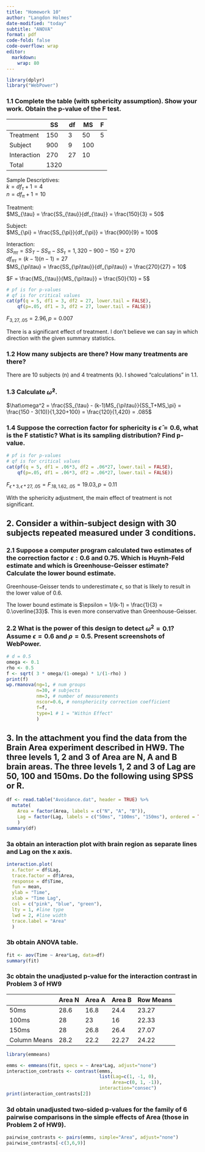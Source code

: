 ---
title: "Homework 10"
author: "Langdon Holmes"
date-modified: "today"
subtitle: "ANOVA"
format: pdf
code-fold: false
code-overflow: wrap
editor: 
  markdown: 
    wrap: 80
---


```{r, message=FALSE, output=FALSE, echo=FALSE}
library(dplyr)
library("WebPower")
```

### 1.1 Complete the table (with sphericity assumption). Show your work. Obtain the p-value of the F test.

|             | SS   | df | MS | F |
|-------------|------|----|----|---|
| Treatment   | 150  | 3  | 50 | 5 |
| Subject     | 900  | 9  | 100|   |
| Interaction | 270  | 27 | 10 |   |
| Total       | 1320 |    |    |   |

Sample Descriptives:  
$k = df_{\tau} + 1 = 4$  
$n = df_{\pi} + 1 = 10$  

Treatment:  
$MS_{\tau} = \frac{SS_{\tau}}{df_{\tau}} = \frac{150}{3} = 50$  

Subject:  
$MS_{\pi} = \frac{SS_{\pi}}{df_{\pi}} = \frac{900}{9} = 100$  

Interaction:  
$SS_{\pi\tau} = SS_{T} - SS_{\pi} - SS_{\tau} = 1,320 - 900 - 150 = 270$  
$df_{\pi\tau} = (k-1)(n-1) = 27$  
$MS_{\pi\tau} = \frac{SS_{\pi\tau}}{df_{\pi\tau}} = \frac{270}{27} = 10$  

$F = \frac{MS_{\tau}}{MS_{\pi\tau}} = \frac{50}{10} = 5$  

```{r}
# pf is for p-values
# qf is for critical values
cat(pf(q = 5, df1 = 3, df2 = 27, lower.tail = FALSE),
    qf(p=.05, df1 = 3, df2 = 27, lower.tail = FALSE))
```
$F_{3,27,.05} = 2.96, p = 0.007$  

There is a significant effect of treatment. I don't believe we can say in which direction with the given summary statistics.

### 1.2 How many subjects are there? How many treatments are there?

There are 10 subjects (n) and 4 treatments (k). I showed "calculations" in 1.1.

### 1.3 Calculate $\hat\omega^2$.

$\hat\omega^2 = \frac{SS_{\tau} - (k-1)MS_{\pi\tau}}{SS_T+MS_\pi} = \frac{150 - 3(10)}{1,320+100} = \frac{120}{1,420} = .085$  

### 1.4 Suppose the correction factor for sphericity is $\hat\epsilon = 0.6$, what is the F statistic? What is its sampling distribution? Find p-value.

```{r}
# pf is for p-values
# qf is for critical values
cat(pf(q = 5, df1 = .06*3, df2 = .06*27, lower.tail = FALSE),
    qf(p=.05, df1 = .06*3, df2 = .06*27, lower.tail = FALSE))
```
$F_{\epsilon*3,\epsilon*27,.05} = F_{.18,1.62,.05} = 19.03, p = 0.11$  

With the sphericity adjustment, the main effect of treatment is not significant.

## 2. Consider a within-subject design with 30 subjects repeated measured under 3 conditions.

### 2.1 Suppose a computer program calculated two estimates of the correction factor $\epsilon: 0.6$ and 0.75. Which is Huynh-Feld estimate and which is Greenhouse-Geisser estimate? Calculate the lower bound estimate.

Greenhouse-Geisser tends to underestimate $\epsilon$, so that is likely to result in the lower value of 0.6.

The lower bound estimate is $\epsilon = 1/(k-1) = \frac{1}{3} = 0.\overline{33}$. This is even more conservative than Greenhouse-Geisser.

### 2.2 What is the power of this design to detect $\omega^{2} = 0.1$? Assume $\epsilon = 0.6$ and $\rho = 0.5$. Present screenshots of WebPower.

```{r}
# d = 0.5
omega <- 0.1
rho <- 0.5
f <- sqrt( 3 * omega/(1-omega) * 1/(1-rho) )
print(f)
wp.rmanova(ng=1, # num groups
           n=30, # subjects
           nm=3, # number of measurements
           nscor=0.6, # nonsphericity correction coefficient
           f=f,
           type=1 # 1 = "Within Effect"
           )
```

## 3. In the attachment you find the data from the Brain Area experiment described in HW9. The three levels 1, 2 and 3 of Area are N, A and B brain areas. The three levels 1, 2 and 3 of Lag are 50, 100 and 150ms. Do the following using SPSS or R.

```{r}
df <- read.table("Avoidance.dat", header = TRUE) %>% 
  mutate(
    Area = factor(Area, labels = c("N", "A", "B")),
    Lag = factor(Lag, labels = c("50ms", "100ms", "150ms"), ordered = TRUE)
    )
summary(df)
```
### 3a obtain an interaction plot with brain region as separate lines and Lag on the x axis.

```{r, warning=FALSE}
interaction.plot(
  x.factor = df$Lag,
  trace.factor = df$Area,
  response = df$Time,
  fun = mean,
  ylab = "Time",
  xlab = "Time Lag",
  col = c("pink", "blue", "green"),
  lty = 1, #line type
  lwd = 2, #line width
  trace.label = "Area"
  )
```

### 3b obtain ANOVA table.

```{r}
fit <- aov(Time ~ Area*Lag, data=df)
summary(fit)
```

### 3c obtain the unadjusted p-value for the interaction contrast in Problem 3 of HW9

|              | Area N | Area A | Area B | Row Means |
|--------------|--------|--------|--------|-----------|
| 50ms         | 28.6   | 16.8   | 24.4   | 23.27     |
| 100ms        | 28     | 23     | 16     | 22.33     |
| 150ms        | 28     | 26.8   | 26.4   | 27.07     |
| Column Means | 28.2   | 22.2   | 22.27  | 24.22     |

```{r}
library(emmeans)

emms <- emmeans(fit, specs = ~ Area*Lag, adjust="none")
interaction_contrasts <- contrast(emms,
                                  list(Lag=c(1, -1, 0),
                                       Area=c(0, 1, -1)),
                                  interaction="consec")
print(interaction_contrasts[2])
```

### 3d obtain unadjusted two-sided p-values for the family of 6 pairwise comparisons in the simple effects of Area (those in Problem 2 of HW9).

```{r}
pairwise_contrasts <- pairs(emms, simple="Area", adjust="none")
pairwise_contrasts[-c(3,6,9)]
```
